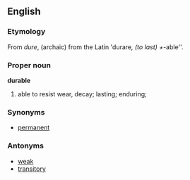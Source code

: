 ==English==
===Etymology===
From ''dure'', (archaic) from the Latin 'durare'', (to last) + ''-able''.

===Proper noun===
'''durable'''
# able to resist wear, decay; lasting; enduring;

===Synonyms===
*[[permanent]]

===Antonyms===
*[[weak]]
*[[transitory]]